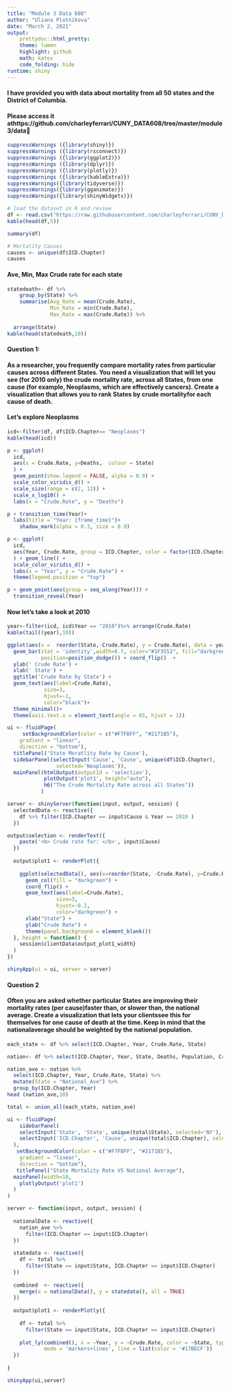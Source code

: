 ---
title: "Module 3 Data 608"
author: "Uliana Plotnikova"
date: "March 2, 2021"
output: 
    prettydoc::html_pretty:
    theme: lumen
    highlight: github
    math: katex
    code_folding: hide
runtime: shiny
---


#### I have provided you with data about mortality from all 50 states and the District of Columbia.

#### Please access it athttps://github.com/charleyferrari/CUNY_DATA608/tree/master/module3/data 





```{r, echo=FALSE}

suppressWarnings ({library(shiny)})
suppressWarnings ({library(rsconnect)})
suppressWarnings ({library(ggplot2)})
suppressWarnings ({library(dplyr)})
suppressWarnings ({library(plotly)})
suppressWarnings ({library(kableExtra)})
suppressWarnings({library(tidyverse)})
suppressWarnings({library(gganimate)})
suppressWarnings({library(shinyWidgets)})

```




```{r}
# load the dataset in R and review
df <- read.csv("https://raw.githubusercontent.com/charleyferrari/CUNY_DATA_608/master/module3/data/cleaned-cdc-mortality-1999-2010-2.csv")
kable(head(df,5))
```
```{r}
summary(df)
```



```{r}
# Mortality Causes
causes <- unique(df$ICD.Chapter)
causes
```




####  Ave, Min, Max Crude rate for each state

```{r}
statedeath<- df %>%
    group_by(State) %>%
    summarise(Avg_Rate = mean(Crude.Rate), 
              Min_Rate = min(Crude.Rate),
              Max_Rate = max(Crude.Rate)) %>%
              
  arrange(State)
kable(head(statedeath,10))
```


#### Question 1: 
#### As a researcher, you frequently compare mortality rates from particular causes across different States. You need a visualization that will let you see (for 2010 only) the crude mortality rate, across all States, from one cause (for example, Neoplasms, which are effectively cancers). Create a visualization that allows you to rank States by crude mortalityfor each cause of death.



#### Let's explore Neoplasms



```{r}
icd<-filter(df, df$ICD.Chapter== "Neoplasms")
kable(head(icd))
```



```{r}
p <- ggplot(
  icd, 
  aes(x = Crude.Rate, y=Deaths,  colour = State)
  ) +
  geom_point(show.legend = FALSE, alpha = 0.9) +
  scale_color_viridis_d() +
  scale_size(range = c(2, 12)) +
  scale_x_log10() +
  labs(x = "Crude.Rate", y = "Deaths")
```



```{r}
p + transition_time(Year)+
  labs(title = "Year: {frame_time}")+
    shadow_mark(alpha = 0.3, size = 0.9)
```





```{r}
p <- ggplot(
  icd,
  aes(Year, Crude.Rate, group = ICD.Chapter, color = factor(ICD.Chapter))
  ) + geom_line() +
  scale_color_viridis_d() +
  labs(x = "Year", y = "Crude.Rate") +
  theme(legend.position = "top")
```


```{r}
p + geom_point(aes(group = seq_along(Year))) +
  transition_reveal(Year)
```


#### Now let's take a look at 2010

```{r}

year<-filter(icd, icd$Year == "2010")%>% arrange(Crude.Rate)
kable(tail((year),10))
```





```{r}
ggplot(aes(x =  reorder(State,-Crude.Rate), y = Crude.Rate), data = year) + 
  geom_bar(stat = 'identity',width=0.7, color="#1F3552", fill="darkgreen", 
           position=position_dodge()) + coord_flip()  +
  ylab(' Crude Rate') +
  xlab(' State') +
  ggtitle('Crude Rate by State') +
  geom_text(aes(label=Crude.Rate),
            size=3,
            hjust=-1,
            color="black")+
  theme_minimal()+
  theme(axis.text.x = element_text(angle = 65, hjust = 1))
```










```{r}
ui <- fluidPage( 
     setBackgroundColor(color = c("#F7FBFF", "#2171B5"),
    gradient = "linear",
    direction = "bottom"),
  titlePanel('State Moratlity Rate by Cause'),
  sidebarPanel(selectInput('Cause', 'Cause', unique(df$ICD.Chapter),
                selected='Neoplasms')),
  mainPanel(htmlOutput(outputId = 'selection'),
            plotOutput('plot1', height="auto"),
            h6("The Crude Mortality Rate across all States"))
           )

```



```{r}
server <- shinyServer(function(input, output, session) {
  selectedData <- reactive({
    df %>% filter(ICD.Chapter == input$Cause & Year == 2010 )
  })

output$selection <- renderText({
    paste('<b> Crude rate for: </b>', input$Cause)
  })
  
  output$plot1 <- renderPlot({
    
    ggplot(selectedData(), aes(x=reorder(State, -Crude.Rate), y=Crude.Rate)) +
      geom_col(fill = "darkgreen") +
      coord_flip() +
      geom_text(aes(label=Crude.Rate),
                size=3,
                hjust=-0.2,
                color="darkgreen") +
      xlab("State") +
      ylab("Crude Rate") +
      theme(panel.background = element_blank())
  }, height = function() {
    session$clientData$output_plot1_width}
  )
})

shinyApp(ui = ui, server = server)
```



#### Question 2
#### Often you are asked whether particular States are improving their mortality rates (per cause)faster than, or slower than, the national average. Create a visualization that lets your clientssee this for themselves for one cause of death at the time. Keep in mind that the nationalaverage should be weighted by the national population.


```{r}

each_state <- df %>% select(ICD.Chapter, Year, Crude.Rate, State)
```



```{r}

nation<- df %>% select(ICD.Chapter, Year, State, Deaths, Population, Crude.Rate) %>%  mutate(Crude.Rate = round((sum(Deaths) / sum(Population)) * 10^5, 1))
```




```{r}
nation_ave <- nation %>%
  select(ICD.Chapter, Year, Crude.Rate, State) %>%
  mutate(State = "National_Ave") %>%
  group_by(ICD.Chapter, Year)
head (nation_ave,10)
```







```{r}
total <- union_all(each_state, nation_ave)
```






```{r}
ui <- fluidPage(
    sidebarPanel(
    selectInput('State', 'State', unique(total$State), selected='NY'),
    selectInput('ICD.Chapter', 'Cause', unique(total$ICD.Chapter), selected='Neoplasms')
  ),
   setBackgroundColor(color = c("#F7FBFF", "#2171B5"),
    gradient = "linear",
    direction = "bottom"),
   titlePanel("State Mortality Rate VS National Average"),
  mainPanel(width=10,
    plotlyOutput('plot1')
  )
)

server <- function(input, output, session) {
  
  nationalData <- reactive({
    nation_ave %>%
      filter(ICD.Chapter == input$ICD.Chapter)
  })
  
  statedata <- reactive({
    df <- total %>%
      filter(State == input$State, ICD.Chapter == input$ICD.Chapter)
  })
  
  combined  <- reactive({
    merge(x = nationalData(), y = statedata(), all = TRUE)
  })
  
  output$plot1 <- renderPlotly({
    
    df <- total %>%
      filter(State == input$State, ICD.Chapter == input$ICD.Chapter)
    
    plot_ly(combined(), x = ~Year, y = ~Crude.Rate, color = ~State, type='scatter',
            mode = 'markers+lines', line = list(color = '#17BECF'))
  })
  
}

shinyApp(ui,server)
```

